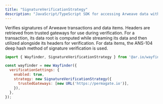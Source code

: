 ```yaml
---
title: "SignatureVerificationStrategy"
description: "JavaScript/TypeScript SDK for accessing Arweave data with built-in verification and gateway routing"
---
```


Verifies signatures of Arweave transactions and data items. Headers are retrieved from trusted gateways for use during verification. For a transaction, its data root is computed while streaming its data and then utilized alongside its headers for verification. For data items, the ANS-104 deep hash method of signature verification is used.

```javascript
import { Wayfinder, SignatureVerificationStrategy } from '@ar.io/wayfinder-core';

const wayfinder = new Wayfinder({
  verificationSettings: {
    enabled: true,
    strategy: new SignatureVerificationStrategy({
      trustedGateways: [new URL('https://permagate.io')],
    }),
  },
});
```